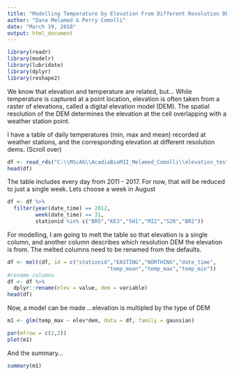 ```yaml
---
title: "Modelling Temperature by Elevation From Different Resolution DEM's"
author: "Dana Melamed & Perry Comolli"
date: "March 19, 2018"
output: html_document
---
```

```r
library(readr)
library(modelr)
library(lubridate)
library(dplyr)
library(reshape2)
```


We know that elevation and temperature are related, but...
While temperature is captured at a point location, elevation is often taken from a raster of elevations, called a digital elevation model (DEM). The spatial resolution of the DEM determines the elevation at the cell overlapping with a weather station point. 

I have a table of daily temperatures (min, max and mean) recorded at weather stations, and the corresponding elevation at different resolution dems. (Scroll over)

```r
df <- read_rds("C:\\MScAG\\AcadiaBioMII_Melamed_Comolli\\elevation_test.rds")
head(df)
```

The table includes every day from 2011 - 2017. For now, that will be reduced to just a single week. Lets choose a week in August

```r
df <- df %>%
  filter(year(date_time) == 2012,
         week(date_time) == 31,
         stationid %in% c("BR5","KE3","SH1","MI2","S20","BR2"))
```


For modelling, I am going to melt the table so that elevation is a single column, and another column describes which resolution DEM the elevation is from. The melted columns need to be renamed from the defaults.

```r
df <- melt(df, id = c("stationid","EASTING","NORTHING","date_time",
                                "temp_mean","temp_max","temp_min"))
#rename columns
df <- df %>%
  dplyr::rename(elev = value, dem = variable)
head(df)
```


Now, a model can be made ...elevation is multipled by the type of DEM
```r
m1 <- glm(temp_max ~ elev*dem, data = df, family = gaussian)

par(mfrow = c(2,2))
plot(m1)
```

And the summary...
```r
summary(m1)
```

